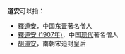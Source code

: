'''道安'''可以指：

* [[釋道安|釋道安]]，中国[[东晋|东晋]]著名僧人
* [[釋道安_(1907年)|釋道安 (1907年)]]，中国[[现代|现代]]著名僧人
* [[胡道安|胡道安]]，南朝宋追封皇后

{{disambig||cat=二字人名消歧義}}